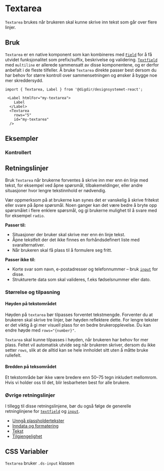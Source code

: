
<Meta of={TextareaStories} />

# Textarea
`Textarea` brukes når brukeren skal kunne skrive inn tekst som går over flere linjer. 


<Primary />
<Controls />

## Bruk
`Textarea` er en native komponent som kan kombineres med [`Field`](/docs/komponenter-field--docs) for å få utvidet funksjonalitet som prefix/suffix, beskrivelse og validering. [`Textfield`](/docs/komponenter-textfield--docs) med `multiline` er allerede sammensatt av disse komponentene, og er derfor anbefalt i de fleste tilfeller. Å bruke `Textarea` direkte passer best dersom du har behov for større kontroll over sammensetningen og ønsker å bygge noe mer skreddersydd.

```tsx
import { Textarea, Label } from '@digdir/designsystemet-react';

 <Label htmlFor="my-textarea">
    Label
  </Label>
  <Textarea
    rows="5"
    id="my-textarea"
  />
```

## Eksempler

### Kontrollert

<Canvas of={TextareaStories.Controlled} />


## Retningslinjer
Bruk `Textarea` når brukerne forventes å skrive inn mer enn én linje med tekst, for eksempel ved åpne spørsmål, tilbakemeldinger, eller andre situasjoner hvor lengre tekstinnhold er nødvendig.

Vær oppmerksom på at brukerne kan synes det er vanskelig å skrive fritekst eller svare på åpne spørsmål. Noen ganger kan det være bedre å bryte opp spørsmålet i flere enklere spørsmål, og gi brukerne mulighet til å svare med for eksempel `radio`.

**Passer til:**
- Situasjoner der bruker skal skrive mer enn én linje tekst.
- Åpne tekstfelt der det ikke finnes en forhåndsdefinert liste med svaralternativer.
- Når brukeren skal få plass til å formulere seg fritt.

**Passer ikke til:**
- Korte svar som navn, e-postadresser og telefonnummer – bruk [`input`](/docs/komponenter-input--docs) for disse.
- Strukturerte data som skal valideres, f.eks fødselsnummer eller dato.

### Størrelse og tilpasning
#### Høyden på tekstområdet
Høyden på `textarea` bør tilpasses forventet tekstmengde. Forventer du at brukeren skal skrive tre linjer, bør høyden reflektere dette. For lengre tekster er det viktig å gi mer visuell plass for en bedre brukeropplevelse. Du kan endre høyde med `rows="{number}"`.

`Textarea` skal kunne tilpasses i høyden, når brukeren har behov for mer plass. Feltet vil automatisk utvide seg når brukeren skriver, dersom du ikke setter `rows`, slik at de alltid kan se hele innholdet sitt uten å måtte bruke rullefelt. 

#### Bredden på teksområdet
Et tekstområde bør ikke være bredere enn 50–75 tegn inkludert mellomrom. Hvis vi holder oss til det, blir lesbarheten best for alle brukere.

### Øvrige retningslinjer
I tillegg til disse retningslinjene, bør du også følge de generelle retninglinjene for [`textfield`](/docs/komponenter-Textfield--docs) og [`input`](/docs/komponenter-input--docs). 

* [Unngå plassholdertekster](/docs/komponenter-textfield--docs#unng%C3%A5-plassholdertekster)
* [Inndata og formatering](/docs/komponenter-textfield--docs#inndata)
* [Tekst](/docs/komponenter-textfield--docs#tekst)
* [Tilgjengelighet](/docs/komponenter-textfield--docs#tilgjengelighet)

## CSS Variabler

`Textarea` bruker `.ds-input` klassen

<CssVariables css={css} />

